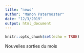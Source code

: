 ```yaml
---
title: "news"
author: "Manon Paternoster"
date: "12/3/2019"
output: html_document
---
```


```r
knitr::opts_chunk$set(echo = TRUE)
```

Nouvelles sorties du mois
